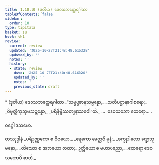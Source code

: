 ```yaml
---
title: 1.10.10 (ဒုတိယ) ဒေဝသဘတ္ထေရဂါထာ
tableOfContents: false
sidebar:
  order: 10
type: tipitaka
basket: su
book: th1
review:
  current: review
  updated: '2025-10-27T21:48:48.616328'
  updated_by: ''
  notes: ''
  history:
  - state: review
    date: '2025-10-27T21:48:48.616328'
    updated_by: ''
    notes: ''
    previous_state: draft
---
```



<ReviewStatus review={frontmatter.review} showDetails={true} />

<HypothesisAnnotation frontmatter={frontmatter} />

<DynamicBreadcrumb />

<Paragraph type="center" book="th1">
* (ဒုတိယ) ဒေဝသဘတ္ထေရဂါထာ
</Paragraph>

<Division number="100" book="th1" e="ch" v="19" p="241">

<Paragraph number="223" type="verses" book="th1">
_“သမ္မပ္ပဓာနသမ္ပန္နော,_  
_သတိပဋ္ဌာနဂေါစရော;_  
_ဝိမုတ္တိကုသုမသဉ္ဆန္နော,_  
_ပရိနိဗ္ဗိဿတျနာသဝေါ”တိ._  


</Paragraph>
</Division>

<Paragraph number="224" type="center" book="th1">
…  ဒေဝသဘော ထေရော… .

  
ဝဂ္ဂေါ ဒသမော.



</Paragraph>

<Paragraph number="225" type="center" book="th1">
တဿုဒ္ဒါနံ


</Paragraph>

<Paragraph number="226" type="verses" book="th1">
_ပရိပုဏ္ဏကော စ ဝိဇယော,_  
_ဧရကော မေတ္တဇီ မုနိ;_  
_စက္ခုပါလော ခဏ္ဍသုမနော,_  
_တိဿော စ အဘယော တထာ;_  
ဥတ္တိယော စ မဟာပညော,_  
_ထေရော ဒေဝသဘောပိ စာတိ._
</Paragraph>